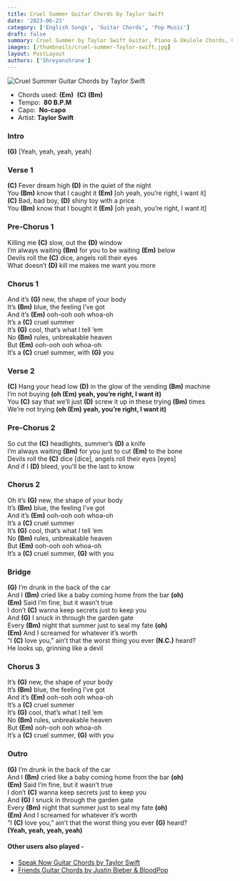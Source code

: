 ```yaml
---
title: Cruel Summer Guitar Chords by Taylor Swift
date: '2023-06-23'
category: ['English Songs', 'Guitar Chords', 'Pop Music']
draft: false
summary: Cruel Summer by Taylor Swift Guitar, Piano & Ukulele Chords, Chords used - (Em) (C) (Bm), Key - A Major
images: [/thumbnails/cruel-summer-Taylor-swift.jpg]
layout: PostLayout
authors: ['Shreyanshrane']
---
```


![Cruel Summer Guitar Chords by Taylor Swift](/thumbnails/cruel-summer-Taylor-swift.jpg)

- Chords used: **(Em)**  **(C)**  **(Bm)** 
- Tempo:  **80 B.P.M**
- Capo:  **No-capo**
- Artist: **Taylor Swift**

### Intro

**(G)**  [Yeah, yeah, yeah, yeah]

### Verse 1

**(C)**  Fever dream high **(D)**  in the quiet of the night\
You **(Bm)** know that I caught it **(Em)** [oh yeah, you’re right, I want it]\
**(C)** Bad, bad boy, **(D)** shiny toy with a price\
You **(Bm)** know that I bought it **(Em)** [oh yeah, you’re right, I want it]

### Pre-Chorus 1

Killing me **(C)** slow, out the **(D)** window\
I’m always waiting **(Bm)** for you to be waiting **(Em)** below\
Devils roll the **(C)** dice, angels roll their eyes\
What doesn’t **(D)** kill me makes me want you more

### Chorus 1

And it’s **(G)** new, the shape of your body\
It’s **(Bm)** blue, the feeling I’ve got\
And it’s **(Em)** ooh-ooh ooh whoa-oh\
It’s a **(C)** cruel summer\
It’s **(G)** cool, that’s what I tell ’em\
No **(Bm)** rules, unbreakable heaven\
But **(Em)** ooh-ooh ooh whoa-oh\
It’s a **(C)** cruel summer, with **(G)** you

### Verse 2

**(C)** Hang your head low **(D)** in the glow of the vending **(Bm)** machine\
I’m not buying **(oh **(Em)** yeah, you’re right, I want it)** \
You **(C)** say that we’ll just **(D)** screw it up in these trying **(Bm)** times\
We’re not trying **(oh **(Em)** yeah, you’re right, I want it)** 

### Pre-Chorus 2

So cut the **(C)** headlights, summer’s **(D)** a knife\
I’m always waiting **(Bm)** for you just to cut **(Em)** to the bone\
Devils roll the **(C)** dice [dice], angels roll their eyes [eyes]\
And if I **(D)** bleed, you’ll be the last to know

### Chorus 2

Oh it’s **(G)** new, the shape of your body\
It’s **(Bm)** blue, the feeling I’ve got\
And it’s **(Em)** ooh-ooh ooh whoa-oh\
It’s a **(C)** cruel summer\
It’s **(G)** cool, that’s what I tell ’em\
No **(Bm)** rules, unbreakable heaven\
But **(Em)** ooh-ooh ooh whoa-oh\
It’s a **(C)** cruel summer, **(G)** with you

### Bridge

**(G)**  I’m drunk in the back of the car\
And I **(Bm)** cried like a baby coming home from the bar **(oh)** \
**(Em)**  Said I’m fine, but it wasn’t true\
I don’t **(C)** wanna keep secrets just to keep you\
And **(G)** I snuck in through the garden gate\
Every **(Bm)** night that summer just to seal my fate **(oh)** \
**(Em)**  And I screamed for whatever it’s worth\
“I **(C)** love you,” ain’t that the worst thing you ever **(N.C.)** heard?\
He looks up, grinning like a devil

### Chorus 3

It’s **(G)** new, the shape of your body\
It’s **(Bm)** blue, the feeling I’ve got\
And it’s **(Em)** ooh-ooh ooh whoa-oh\
It’s a **(C)** cruel summer\
It’s **(G)** cool, that’s what I tell ’em\
No **(Bm)** rules, unbreakable heaven\
But **(Em)** ooh-ooh ooh whoa-oh\
It’s a **(C)** cruel summer, **(G)** with you

### Outro

**(G)**  I’m drunk in the back of the car\
And I **(Bm)** cried like a baby coming home from the bar **(oh)** \
**(Em)**  Said I’m fine, but it wasn’t true\
I don’t **(C)** wanna keep secrets just to keep you\
And **(G)** I snuck in through the garden gate\
Every **(Bm)** night that summer just to seal my fate **(oh)** \
**(Em)**  And I screamed for whatever it’s worth\
“I **(C)** love you,” ain’t that the worst thing you ever **(G)** heard?\
**(Yeah, yeah, yeah, yeah)** 

#### Other users also played -

- [Speak Now Guitar Chords by Taylor Swift](https://www.chordsco.com/chords/speak-now-guitar-chords-by-taylor-swift)
- [Friends Guitar Chords by Justin Bieber & BloodPop](https://www.chordsco.com/chords/friends-guitar-chords-by-justin-bieber-bloodpop)